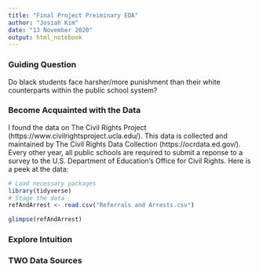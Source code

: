 ```yaml
---
title: "Final Project Preiminary EDA"
author: "Josiah Kim"
date: "13 November 2020"
output: html_notebook
---
```


### Guiding Question
Do black students face harsher/more punishment than their white counterparts within the public school system?  


### Become Acquainted with the Data
I found the data on The Civil Rights Project (https://www.civilrightsproject.ucla.edu/). This data is collected and maintained by The Civil Rights Data Collection (https://ocrdata.ed.gov/). Every other year, all public schools are required to submit a reponse to a survey to the U.S. Department of Education's Office for Civil Rights. Here is a peek at the data:


```r
# Load necessary packages
library(tidyverse)
# Stage the data
refAndArrest <- read.csv("Referrals and Arrests.csv")
```


```r
glimpse(refAndArrest)
```



### Explore Intuition


### TWO Data Sources
